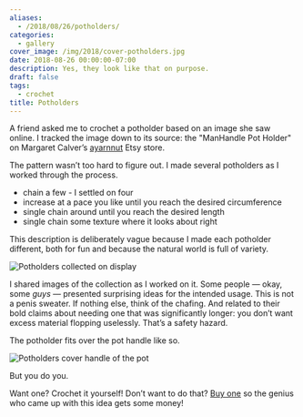 ```yaml
---
aliases:
  - /2018/08/26/potholders/
categories:
  - gallery
cover_image: /img/2018/cover-potholders.jpg
date: 2018-08-26 00:00:00-07:00
description: Yes, they look like that on purpose.
draft: false
tags:
  - crochet
title: Potholders
---
```


A friend asked me to crochet a potholder based on an image she saw
online. I tracked the image down to its source: the "ManHandle Pot
Holder" on Margaret Calver’s
[ayarnnut](https://www.etsy.com/shop/ayarnnut) Etsy store.

The pattern wasn’t too hard to figure out. I made several potholders as
I worked through the process.

- chain a few - I settled on four
- increase at a pace you like until you reach the desired circumference
- single chain around until you reach the desired length
- single chain some texture where it looks about right

This description is deliberately vague because I made each potholder
different, both for fun and because the natural world is full of
variety.

![Potholders collected on display](@img/2018/collected.jpg)

I shared images of the collection as I worked on it. Some people — okay,
some *guys* — presented surprising ideas for the intended usage. This is
not a penis sweater. If nothing else, think of the chafing. And related
to their bold claims about needing one that was significantly longer:
you don’t want excess material flopping uselessly. That’s a safety
hazard.

The potholder fits over the pot handle like so.

![Potholders cover handle of the pot](@img/2018/demonstrated.jpg "Demonstration of usage")

But you do you.

Want one? Crochet it yourself\! Don’t want to do that? [Buy
one](https://www.etsy.com/shop/ayarnnut) so the genius who came up with
this idea gets some money\!
